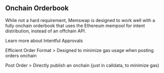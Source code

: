 ## Onchain Orderbook

While not a hard requirement, Memswap is designed to work well with a fully onchain orderbook that uses the Ethereum mempool for intent distribution, instead of an offchain API.

Learn more about Intentful Approvals

Efficient Order Format > Designed to minimize gas usage when posting orders onchain

Post Order > Directly publish an onchain (just in calldata, to minimize gas)

